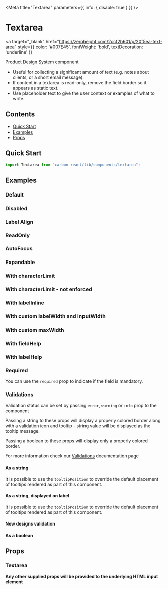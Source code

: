 


<Meta title="Textarea" parameters={{ info: { disable: true } }} />

# Textarea

<a
  target="_blank"
  href="https://zeroheight.com/2ccf2b601/p/20f5ea-text-area"
  style={{ color: '#007E45', fontWeight: 'bold', textDecoration: 'underline' }}
>
  Product Design System component 
</a>

- Useful for collecting a significant amount of text (e.g. notes about clients, or a short email message).
- If content in a textarea is read-only, remove the field border so it appears as static text.
- Use placeholder text to give the user context or examples of what to write.

## Contents

- [Quick Start](#quick-start)
- [Examples](#examples)
- [Props](#props)

## Quick Start

```javascript
import Textarea from "carbon-react/lib/components/textarea";
```

## Examples

### Default
<Canvas>
  <Story name="default" story={stories.DefaultStory} />
</Canvas>

### Disabled

<Canvas>
  <Story name="disabled" story={stories.DisabledStory} />
</Canvas>

### Label Align

<Canvas>
  <Story name="label Align" story={stories.LabelAlignStory} />
</Canvas>

### ReadOnly

<Canvas>
  <Story name="readOnly" story={stories.ReadOnlyStory} />
</Canvas>

### AutoFocus

<Canvas>
  <Story
    name="autoFocus"
    story={stories.AutoFocusStory}
  />
</Canvas>

### Expandable

<Canvas>
  <Story
    name="expandable"
    story={stories.ExpandableStory}
  />
</Canvas>

### With characterLimit

<Canvas>
  <Story name="with characterLimit" story={stories.CharacterLimitStory} />
</Canvas>

### With characterLimit - not enforced

<Canvas>
  <Story
    name="with characterLimit - not enforced"
    story={stories.UnenforcedCharacterLimitStory}
  />
</Canvas>

### With labelInline

<Canvas>
  <Story name="with labelInline" story={stories.LabelInlineStory} />
</Canvas>

### With custom labelWidth and inputWidth

<Canvas>
  <Story
    name="with custom labelWidth and inputWidth"
    story={stories.CustomWidthStory}
  />
</Canvas>

### With custom maxWidth

<Canvas>
  <Story name="with maxWidth" story={stories.MaxWidthStory} />
</Canvas>

### With fieldHelp

<Canvas>
  <Story name="with fieldHelp" story={stories.FieldHelpStory} />
</Canvas>

### With labelHelp

<Canvas>
  <Story name="with labelHelp" story={stories.LabelHelpStory} />
</Canvas>

### Required

You can use the `required` prop to indicate if the field is mandatory.

<Canvas>
  <Story name="required" story={stories.RequiredStory} />
</Canvas>

### Validations

Validation status can be set by passing `error`, `warning` or `info` prop to the component

Passing a string to these props will display a properly colored border along with a validation icon and tooltip - string value will be displayed as the tooltip message.

Passing a boolean to these props will display only a properly colored border.

For more information check our [Validations](?path=/docs/documentation-validations--page "Validations") documentation page

#### As a string

<Canvas>
  <Story
    name="validations - string - component"
    story={stories.ValidationStringStory}
  />
</Canvas>

It is possible to use the `tooltipPosition` to override the default placement of tooltips rendered as part of this component.

<Canvas>
  <Story
    name="validations - string - with tooltipPosition overriden - component"
    story={stories.ValidationStringPositionStory}
  />
</Canvas>

#### As a string, displayed on label

<Canvas>
  <Story name="validations - string - label" story={stories.ValidationLabelStory} />
</Canvas>

It is possible to use the `tooltipPosition` to override the default placement of tooltips rendered as part of this component.

<Canvas>
  <Story
    name="validations - string - with tooltipPosition overriden - label"
    story={stories.ValidationLabelPositionStory}
  />
</Canvas>

#### New designs validation

<Canvas>
  <Story name="validations - string - new design" story={stories.NewDesignValidationStory}/>
</Canvas>

#### As a boolean

<Canvas>
  <Story name="validations - boolean" story={stories.ValidationBooleanStory}/>
</Canvas>

## Props

### Textarea

<StyledSystemProps of={OriginalTextarea} noHeader margin />

**Any other supplied props will be provided to the underlying HTML input element**
